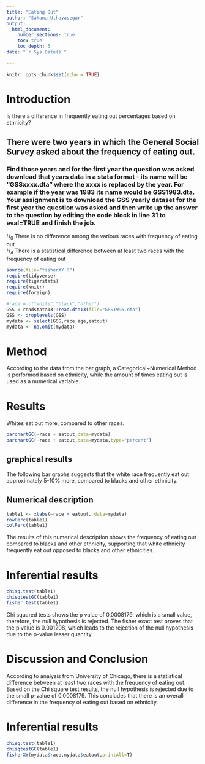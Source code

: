 ```yaml
---
title: "Eating Out"
author: "Sakana Uthayasegar"
output: 
  html_document:
    number_sections: true
    toc: true
    toc_depth: 5
date: "`r Sys.Date()`"    
    
---
```


```r
knitr::opts_chunk$set(echo = TRUE)
```


# Introduction

Is there a difference in frequently eating out percentages based on ethnicity? 

## There were two years in which the General Social Survey asked about the frequency of eating out.
### Find those years and for the first year the question was asked download that years data in a stata format - its name will be "GSSxxxx.dta" where the xxxx is replaced by the year.  For example if the year was 1983 its name would be GSS1983.dta. Your assignment is to download the GSS yearly dataset for the first year the question was asked and then  write up the answer to the question by editing the  code block in line 31 to eval=TRUE and finish the job. 

$H_0$ There is no difference among the various races with frequency of eating out  
$H_A$ There is a statistical difference between at least two races with the frequency of eating out  


```r
source(file="fisherXY.R")
require(tidyverse)
require(tigerstats)
require(knitr)
require(foreign)
```
```r
#race = c("white","black","other")
GSS <-readstata13::read.dta13(file="GSS1996.dta")
GSS <- droplevels(GSS)
mydata <- select(GSS,race,age,eatout)
mydata <- na.omit(mydata)
```

# Method
According to the data from the bar graph, a Categorical~Numerical Method is performed based on ethnicity, while the amount of times eating out is used as a numerical variable. 

# Results
Whites eat out more, compared to other races. 

```r
barchartGC(~race + eatout,data=mydata)
barchartGC(~race + eatout,data=mydata,type="percent")

```
## graphical results 

The following bar graphs suggests that the white race frequently eat out approximately 5-10% more, compared to blacks and other ethnicity. 

## Numerical description

```r
table1 <- xtabs(~race + eatout, data=mydata)
rowPerc(table1)
colPerc(table1) 
```
The results of this numerical description shows the frequency of eating out compared to blacks and other ethnicity, supporting that white ethnicity frequently eat out opposed to blacks and other ethnicities. 

# Inferential results

```r
chisq.test(table1)
chisqtestGC(table1)
fisher.test(table1)
```
Chi squared tests shows the p value of 0.0008179. which is a small value, therefore, the null hypothesis is rejected. 
The fisher exact test proves that the p value is 0.001208, which leads to the rejection of the null hypothesis due to the p-value lesser quantity. 


# Discussion and Conclusion 
According to analysis from University of Chicago, there is a statistical difference between at least two races with the frequency of eating out. Based on the Chi square test results, the null hypothesis is rejected due to the small p-value of 0.0008179. This concludes that there is an overall difference in the frequency of eating out based on ethnicity.  

# Inferential results

```r
chisq.test(table1)
chisqtestGC(table1)
fisherXY(mydata$race,mydata$eatout,printAll=T)
```
